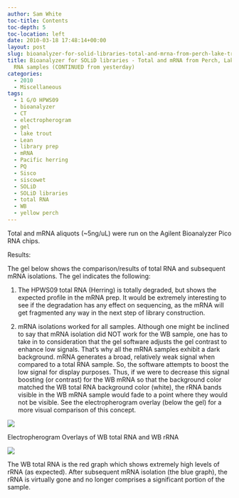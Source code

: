 ```yaml
---
author: Sam White
toc-title: Contents
toc-depth: 5
toc-location: left
date: 2010-03-18 17:48:14+00:00
layout: post
slug: bioanalyzer-for-solid-libraries-total-and-mrna-from-perch-lake-trout-herring-rna-samples-continued-from-yesterday
title: Bioanalyzer for SOLiD libraries - Total and mRNA from Perch, Lake Trout & Herring
  RNA samples (CONTINUED from yesterday)
categories:
  - 2010
  - Miscellaneous
tags:
  - 1 G/O HPWS09
  - bioanalyzer
  - CT
  - electropherogram
  - gel
  - lake trout
  - Lean
  - library prep
  - mRNA
  - Pacific herring
  - PQ
  - Sisco
  - siscowet
  - SOLiD
  - SOLiD libraries
  - total RNA
  - WB
  - yellow perch
---
```


Total and mRNA aliquots (~5ng/uL) were run on the Agilent Bioanalyzer Pico RNA chips.

Results:

The gel below shows the comparison/results of total RNA and subsequent mRNA isolations. The gel indicates the following:





  1. The HPWS09 total RNA (Herring) is totally degraded, but shows the expected profile in the mRNA prep. It would be extremely interesting to see if the degradation has any effect on sequencing, as the mRNA will get fragmented any way in the next step of library construction.



  2. mRNA isolations worked for all samples. Although one might be inclined to say that mRNA isolation did NOT work for the WB sample, one has to take in to consideration that the gel software adjusts the gel contrast to enhance low signals. That's why all the mRNA samples exhibit a dark background. mRNA generates a broad, relatively weak signal when compared to a total RNA sample. So, the software attempts to boost the low signal for display purposes. Thus, if we were to decrease this signal boosting (or contrast) for the WB mRNA so that the background color matched the WB total RNA background color (white), the rRNA bands visible in the WB mRNA sample would fade to a point where they would not be visible. See the electropherogram overlay (below the gel) for a more visual comparison of this concept.






![](https://eagle.fish.washington.edu/Arabidopsis/Bioanalyzer%20Data/20100318%20pico%20RNA%20bioanalyzer%20gel.jpg)

Electropherogram Overlays of WB total RNA and WB rRNA

![](https://eagle.fish.washington.edu/Arabidopsis/Bioanalyzer%20Data/20100318%20pico%20RNA%20electropherogram%20WB%20overlays.jpg)

The WB total RNA is the red graph which shows extremely high levels of rRNA (as expected). After subsequent mRNA isolation (the blue graph), the rRNA is virtually gone and no longer comprises a significant portion of the sample.
